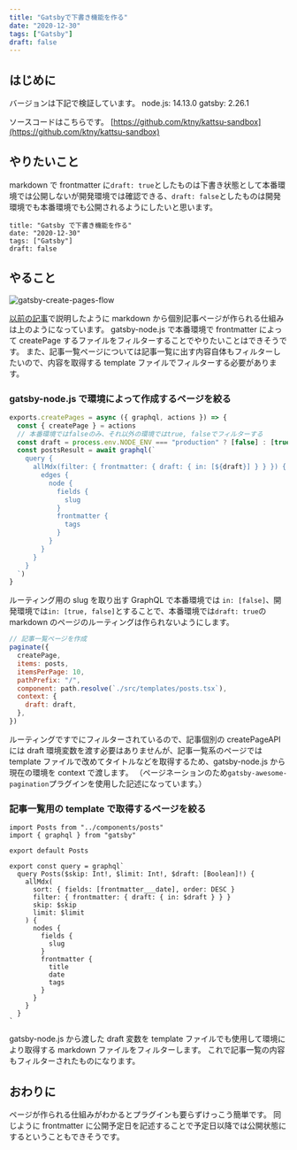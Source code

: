 ```yaml
---
title: "Gatsbyで下書き機能を作る"
date: "2020-12-30"
tags: ["Gatsby"]
draft: false
---
```


## はじめに

バージョンは下記で検証しています。
node.js: 14.13.0
gatsby: 2.26.1

ソースコードはこちらです。
[https://github.com/ktny/kattsu-sandbox](https://github.com/ktny/kattsu-sandbox)

## やりたいこと

markdown で frontmatter に`draft: true`としたものは下書き状態として本番環境では公開しないが開発環境では確認できる、`draft: false`としたものは開発環境でも本番環境でも公開されるようにしたいと思います。

```md:title=frontmatterの例
title: "Gatsby で下書き機能を作る"
date: "2020-12-30"
tags: ["Gatsby"]
draft: false
```

## やること

![gatsby-create-pages-flow](./gatsby-create-pages-flow.png)

[以前の記事](../gatsby-original-blog)で説明したように markdown から個別記事ページが作られる仕組みは上のようになっています。
gatsby-node.js で本番環境で frontmatter によって createPage するファイルをフィルターすることでやりたいことはできそうです。
また、記事一覧ページについては記事一覧に出す内容自体もフィルターしたいので、内容を取得する template ファイルでフィルターする必要があります。

### gatsby-node.js で環境によって作成するページを絞る

```js:title=gatsby-node.js
exports.createPages = async ({ graphql, actions }) => {
  const { createPage } = actions
  // 本番環境ではfalseのみ、それ以外の環境ではtrue, falseでフィルターする
  const draft = process.env.NODE_ENV === "production" ? [false] : [true, false]
  const postsResult = await graphql(`
    query {
      allMdx(filter: { frontmatter: { draft: { in: [${draft}] } } }) {
        edges {
          node {
            fields {
              slug
            }
            frontmatter {
              tags
            }
          }
        }
      }
    }
  `)
}
```

ルーティング用の slug を取り出す GraphQL で本番環境では `in: [false]`、開発環境では`in: [true, false]`とすることで、本番環境では`draft: true`の markdown のページのルーティングは作られないようにします。

```js:title=gatsby-node.js
// 記事一覧ページを作成
paginate({
  createPage,
  items: posts,
  itemsPerPage: 10,
  pathPrefix: "/",
  component: path.resolve(`./src/templates/posts.tsx`),
  context: {
    draft: draft,
  },
})
```

ルーティングですでにフィルターされているので、記事個別の createPageAPI には draft 環境変数を渡す必要はありませんが、記事一覧系のページでは template ファイルで改めてタイトルなどを取得するため、gatsby-node.js から現在の環境を context で渡します。
（ページネーションのため`gatsby-awesome-pagination`プラグインを使用した記述になっています。）

### 記事一覧用の template で取得するページを絞る

```js:title=src/templates/posts.tsx
import Posts from "../components/posts"
import { graphql } from "gatsby"

export default Posts

export const query = graphql`
  query Posts($skip: Int!, $limit: Int!, $draft: [Boolean]!) {
    allMdx(
      sort: { fields: [frontmatter___date], order: DESC }
      filter: { frontmatter: { draft: { in: $draft } } }
      skip: $skip
      limit: $limit
    ) {
      nodes {
        fields {
          slug
        }
        frontmatter {
          title
          date
          tags
        }
      }
    }
  }
`
```

gatsby-node.js から渡した draft 変数を template ファイルでも使用して環境により取得する markdown ファイルをフィルターします。
これで記事一覧の内容もフィルターされたものになります。

## おわりに

ページが作られる仕組みがわかるとプラグインも要らずけっこう簡単です。
同じように frontmatter に公開予定日を記述することで予定日以降では公開状態にするということもできそうです。
